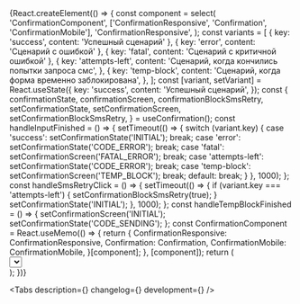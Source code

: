 

<Meta title='Components/Authentication/Confirmation' id='Confirmation' />

<!-- Canvas -->

<Story name='Confirmation'>
    {React.createElement(() => {
        const component = select(
            'ConfirmationComponent',
            ['ConfirmationResponsive', 'Confirmation', 'ConfirmationMobile'],
            'ConfirmationResponsive',
        );
        const variants = [
            { key: 'success', content: 'Успешный сценарий' },
            { key: 'error', content: 'Сценарий с ошибкой' },
            { key: 'fatal', content: 'Сценарий с критичной ошибкой' },
            {
                key: 'attempts-left',
                content: 'Сценарий, когда кончились попытки запроса смс',
            },
            {
                key: 'temp-block',
                content: 'Сценарий, когда форма временно заблокирована',
            },
        ];
        const [variant, setVariant] = React.useState({
            key: 'success',
            content: 'Успешный сценарий',
        });
        const {
            confirmationState,
            confirmationScreen,
            confirmationBlockSmsRetry,
            setConfirmationState,
            setConfirmationScreen,
            setConfirmationBlockSmsRetry,
        } = useConfirmation();
        const handleInputFinished = () => {
            setTimeout(() => {
                switch (variant.key) {
                    case 'success':
                        setConfirmationState('INITIAL');
                        break;
                    case 'error':
                        setConfirmationState('CODE_ERROR');
                        break;
                    case 'fatal':
                        setConfirmationScreen('FATAL_ERROR');
                        break;
                    case 'attempts-left':
                        setConfirmationState('CODE_ERROR');
                        break;
                    case 'temp-block':
                        setConfirmationScreen('TEMP_BLOCK');
                        break;
                    default:
                        break;
                }
            }, 1000);
        };
        const handleSmsRetryClick = () => {
            setTimeout(() => {
                if (variant.key === 'attempts-left') {
                    setConfirmationBlockSmsRetry(true);
                }
                setConfirmationState('INITIAL');
            }, 1000);
        };
        const handleTempBlockFinished = () => {
            setConfirmationScreen('INITIAL');
            setConfirmationState('CODE_SENDING');
        };
        const ConfirmationComponent = React.useMemo(() => {
            return {
                ConfirmationResponsive: ConfirmationResponsive,
                Confirmation: Confirmation,
                ConfirmationMobile: ConfirmationMobile,
            }[component];
        }, [component]);
        return (
            <div>
                <Select
                    options={variants}
                    onChange={({ selected }) => {
                        setConfirmationState('INITIAL');
                        setConfirmationScreen('INITIAL');
                        setConfirmationBlockSmsRetry(false);
                        setVariant(selected);
                    }}
                    selected={variant.key}
                />
                <div
                    key={variant.key}
                    style={{
                        display: 'flex',
                        width: '500px',
                        margin: '16px 0 0',
                        padding: '16px',
                        boxShadow: '0 0 0 1px #eeeff1',
                        boxSizing: 'border-box',
                    }}
                >
                    <ConfirmationComponent
                        screen={confirmationScreen}
                        state={confirmationState}
                        alignContent={select('alignContent', ['left', 'center'], 'center')}
                        blockSmsRetry={confirmationBlockSmsRetry}
                        countdownDuration={10000}
                        requiredCharAmount={number('requiredCharAmount', 5)}
                        onChangeState={setConfirmationState}
                        onChangeScreen={setConfirmationScreen}
                        onInputFinished={handleInputFinished}
                        onSmsRetryClick={handleSmsRetryClick}
                        onTempBlockFinished={handleTempBlockFinished}
                        phone='+7 ··· ··· 07-24'
                    />
                </div>
            </div>
        );
    })}
</Story>

<!-- Docs -->

<ComponentHeader
    name='Confirmation'
    version={version}
    package='@alfalab/core-components/confirmation'
    design='https://www.figma.com/file/cdNnkh2QdxuvYLrBm4cubM/Web-%3A%3A-Core-Default-Components?node-id=8514%3A52278'
    children='Используется для ввода кода подтверждения.'
/>

<Tabs description={<Description />} changelog={<Changelog />} development={<Development />} />
